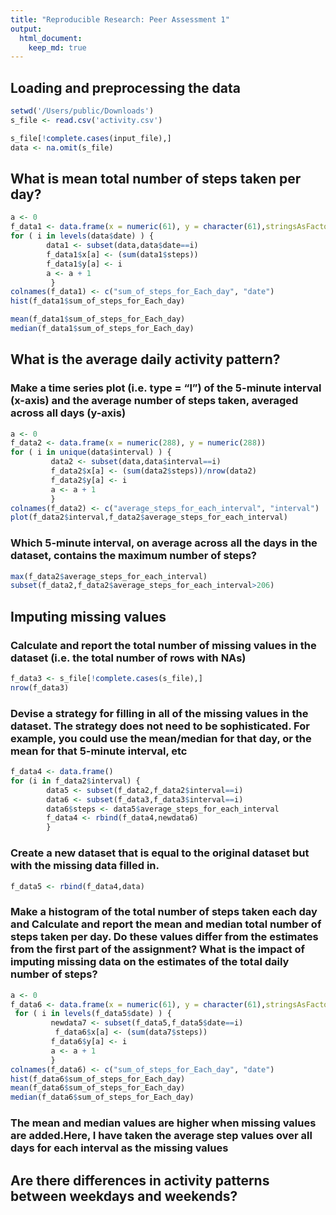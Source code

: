 ```yaml
---
title: "Reproducible Research: Peer Assessment 1"
output: 
  html_document:
    keep_md: true
---
```



## Loading and preprocessing the data

```r
setwd('/Users/public/Downloads')
s_file <- read.csv('activity.csv')
```

```r
s_file[!complete.cases(input_file),]
data <- na.omit(s_file)
```

## What is mean total number of steps taken per day?
```r
a <- 0
f_data1 <- data.frame(x = numeric(61), y = character(61),stringsAsFactors=FALSE)
for ( i in levels(data$date) ) {
        data1 <- subset(data,data$date==i)
        f_data1$x[a] <- (sum(data1$steps))
        f_data1$y[a] <- i
        a <- a + 1
         }
colnames(f_data1) <- c("sum_of_steps_for_Each_day", "date")
hist(f_data1$sum_of_steps_for_Each_day)
```

```r

mean(f_data1$sum_of_steps_for_Each_day)
median(f_data1$sum_of_steps_for_Each_day)
```

## What is the average daily activity pattern?
### Make a time series plot (i.e. type = "l") of the 5-minute interval (x-axis) and the average number of steps taken, averaged across all days (y-axis) ###

```r
a <- 0
f_data2 <- data.frame(x = numeric(288), y = numeric(288))
for ( i in unique(data$interval) ) {
         data2 <- subset(data,data$interval==i)
         f_data2$x[a] <- (sum(data2$steps))/nrow(data2)
         f_data2$y[a] <- i
         a <- a + 1
         }
colnames(f_data2) <- c("average_steps_for_each_interval", "interval")
plot(f_data2$interval,f_data2$average_steps_for_each_interval)
```

### Which 5-minute interval, on average across all the days in the dataset, contains the maximum number of steps? ###

```r
max(f_data2$average_steps_for_each_interval)
subset(f_data2,f_data2$average_steps_for_each_interval>206)
```


## Imputing missing values
### Calculate and report the total number of missing values in the dataset (i.e. the total number of rows with NAs) ###

```r
f_data3 <- s_file[!complete.cases(s_file),]
nrow(f_data3)
```

### Devise a strategy for filling in all of the missing values in the dataset. The strategy does not need to be sophisticated. For example, you could use the mean/median for that day, or the mean for that 5-minute interval, etc ###

```r
f_data4 <- data.frame()
for (i in f_data2$interval) {
        data5 <- subset(f_data2,f_data2$interval==i)
        data6 <- subset(f_data3,f_data3$interval==i)
        data6$steps <- data5$average_steps_for_each_interval
        f_data4 <- rbind(f_data4,newdata6)
        }
```

### Create a new dataset that is equal to the original dataset but with the missing data filled in. ###
```r
f_data5 <- rbind(f_data4,data)
```

### Make a histogram of the total number of steps taken each day and Calculate and report the mean and median total number of steps taken per day. Do these values differ from the estimates from the first part of the assignment? What is the impact of imputing missing data on the estimates of the total daily number of steps? ###

```r
a <- 0
f_data6 <- data.frame(x = numeric(61), y = character(61),stringsAsFactors=FALSE)
 for ( i in levels(f_data5$date) ) {
         newdata7 <- subset(f_data5,f_data5$date==i)
          f_data6$x[a] <- (sum(data7$steps))
         f_data6$y[a] <- i
         a <- a + 1
         }
colnames(f_data6) <- c("sum_of_steps_for_Each_day", "date")
hist(f_data6$sum_of_steps_for_Each_day)
mean(f_data6$sum_of_steps_for_Each_day)
median(f_data6$sum_of_steps_for_Each_day) 
```
### The mean and median values are higher when missing values are added.Here, I have taken the average step values over all days for each interval as the missing values ###


## Are there differences in activity patterns between weekdays and weekends?

